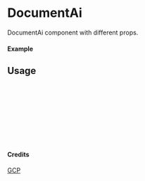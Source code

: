 
<Meta of={DocumentAi} title="GCP/DocumentAi" />

# DocumentAi

DocumentAi component with different props.

#### Example

<Canvas of={DocumentAi.Primary} />

## Usage

```ts
import { DocumentAi } from "yadl-ui";

const Example = () => {
  return (
      <DocumentAi />
  );
};

export default Example;
```

#### Credits
[GCP](https://cloud.google.com/icons)
